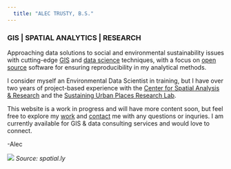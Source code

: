 ```yaml
---
  title: "ALEC TRUSTY, B.S."
---
```



### GIS | SPATIAL ANALYTICS | RESEARCH

Approaching data solutions to social and environmental sustainability issues with cutting-edge [GIS](https://en.wikipedia.org/wiki/Geographic_information_system) and [data science](https://en.wikipedia.org/wiki/Data_science) techniques, with a focus on [open source](https://en.wikipedia.org/wiki/Open-source_software) software for ensuring reproducibility in my analytical methods.

I consider myself an Environmental Data Scientist in training, but I have over two years of project-based experience with the [Center for Spatial Analysis & Research](https://www.pdx.edu/geography/center-for-spatial-analysis-research-csar) and the [Sustaining Urban Places Research Lab](http://www.suprlab.org/).

This website is a work in progress and will have more content soon, but feel free to explore my [work](http://www.alectrusty.com/projects) and [contact](http://www.alectrusty.com/contact) me with any questions or inquries. I am currently available for GIS & data consulting services and would love to connect.

-Alec

![](img/pop.jpg)
*Source: spatial.ly*